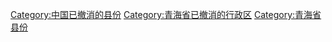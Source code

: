 [[Category:中国已撤消的县份|Category:中国已撤消的县份]]
[[Category:青海省已撤消的行政区|Category:青海省已撤消的行政区]]
[[Category:青海省县份|Category:青海省县份]]